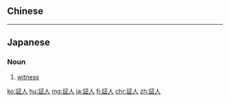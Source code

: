 {{also|证人}}
==Chinese==
{{zh-see|證人|v}}

----

==Japanese==
{{ja-kanjitab|しょう|にん|yomi=o}}

===Noun===
{{ja-noun|しょうにん|kyu=證人}}

# {{lb|ja|legal|sort=しょうにん}} [[witness]]

[[ko:証人]]
[[hu:証人]]
[[mg:証人]]
[[ja:証人]]
[[fi:証人]]
[[chr:証人]]
[[zh:証人]]
